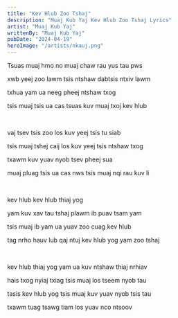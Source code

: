 ```yaml
---
title: "Kev Hlub Zoo Tshaj"
description: "Muaj Kub Yaj Kev Hlub Zoo Tshaj Lyrics"
artist: "Muaj Kub Yaj"
writtenBy: "Muaj Kub Yaj"
pubDate: "2024-04-19"
heroImage: "/artists/nkauj.png"
---
```


Tsuas muaj hmo no muaj chaw rau yus tau pws

xwb yeej zoo lawm tsis ntshaw dabtsis ntxiv lawm

txhua yam ua neeg pheej ntshaw txog

tsis muaj tsis ua cas tsuas kuv muaj txoj kev hlub

<br />

vaj tsev tsis zoo los kuv yeej tsis tu siab

tsis muaj tshej caij los kuv yeej tsis ntshaw txog

txawm kuv yuav nyob tsev pheej sua

muaj pluag tsis ua cas nws tsis muaj nqi rau kuv li

<br />

kev hlub kev hlub thiaj yog

yam kuv xav tau tshaj plawm ib puav tsam yam

tsis muaj ib yam ua yuav zoo cuag kev hlub

tag nrho hauv lub qaj ntuj kev hlub yog yam zoo tshaj

<br />

kev hlub thiaj yog yam ua kuv ntshaw thiaj nrhiav

hais txog nyiaj txiag tsis muaj los tseem nyob tau

tasis kev hlub yog tsis muaj kuv yuav nyob tsis tau

txawm tuag tsawg tiam los yuav nco ntsoov
